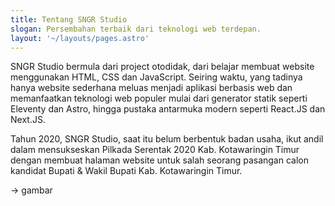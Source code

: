 ```yaml
---
title: Tentang SNGR Studio
slogan: Persembahan terbaik dari teknologi web terdepan.
layout: '~/layouts/pages.astro'
---
```



<OutlinedLogo className="w-full h-fit" />

SNGR Studio bermula dari project otodidak, dari belajar membuat website
menggunakan HTML, CSS dan JavaScript. Seiring waktu, yang tadinya hanya
website sederhana meluas menjadi aplikasi berbasis web dan memanfaatkan
teknologi web populer mulai dari generator statik seperti Eleventy dan Astro,
hingga pustaka antarmuka modern seperti React.JS dan Next.JS.

Tahun 2020, SNGR Studio, saat itu belum berbentuk badan usaha, ikut andil
dalam mensukseskan Pilkada Serentak 2020 Kab. Kotawaringin Timur dengan
membuat halaman website untuk salah seorang pasangan calon kandidat Bupati
& Wakil Bupati Kab. Kotawaringin Timur.

-> gambar
